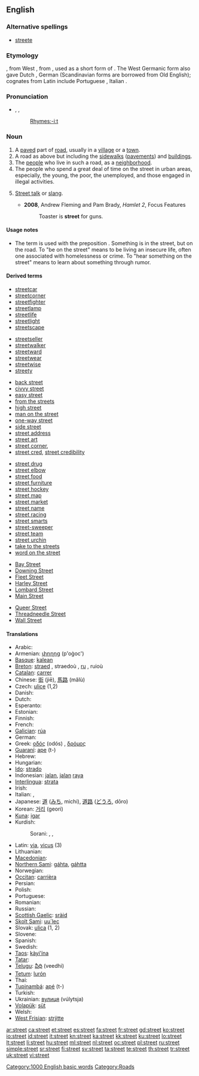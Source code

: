 {{wikipedia}}
==English==

{{rank|produce|drawn|field|828|street|attempt|soft|officers}}

===Alternative spellings===
* [[streete]]

===Etymology===
{{etyl|ang}} {{term|stræt||paved road, Roman road}}, from West {{etyl|gem}}, from {{LL.}} {{term|strata|strāta|lang=la}}, used as a short form of {{term||[[via]] [[strata|strāta]]|paved road}}.  The West Germanic form also gave Dutch {{term|straat|lang=nl}}, German {{term|Straße|lang=de}} (Scandinavian forms are borrowed from Old English); cognates from Latin include Portuguese {{term|estrada|lang=pt}}, Italian {{term|strada|lang=it}}.

===Pronunciation===
* {{enPR|strēt}}, {{IPA|/stɹiːt/}}, {{SAMPA|/stri:t/}}
*: {{audio|en-us-street.ogg|Audio (US)}}
*: [[Rhymes:English:-iːt|Rhymes:-iːt]]

===Noun===
{{en-noun}}

# A [[paved]] part of [[road]], usually in a [[village]] or a [[town]].
# A road as above but including the [[sidewalk]]s ([[pavement]]s) and [[building]]s.
# The [[people]] who live in such a road, as a [[neighborhood]].
# The people who spend a great deal of time on the street in urban areas, especially, the young, the poor, the unemployed, and those engaged in illegal activities.
# {{slang}} [[street talk|Street talk]] or [[slang]].
#* '''2008''', Andrew Fleming and Pam Brady, ''Hamlet 2'', Focus Features
#*: Toaster is '''street''' for guns.

====Usage notes====
* {{sense|paved part of road}} {{qualifier|Regional}} The term {{term|street}} is used with the preposition {{term|in}}.  Something is in the street, but on the road.  To "be on the street" means to be living an insecure life, often one associated with homelessness or crime. To "hear something on the street" means to learn about something through rumor. <!--This should be expanded a bit.-->

====Derived terms====
{{rel-top|compounds formed from ''street (noun)''}}
* [[streetcar]]
* [[streetcorner]]
* [[streetfighter]]
* [[streetlamp]]
* [[streetlife]]
* [[streetlight]]
* [[streetscape]]
{{rel-mid}}
* [[streetseller]]
* [[streetwalker]]
* [[streetward]]
* [[streetwear]]
* [[streetwise]]
* [[streety]]
{{rel-bottom}}
{{rel-top|common nouns using ''street (noun)''}}
* [[back street]]
* [[civvy street]]
* [[easy street]]
* [[from the streets]]
* [[high street]]
* [[man on the street]]
* [[one-way street]]
* [[side street]]
* [[street address]]
* [[street art]]
* [[street corner]], 
* [[street cred]], [[street credibility]]
{{rel-mid}}
* [[street drug]]
* [[street elbow]]
* [[street food]]
* [[street furniture]]
* [[street hockey]]
* [[street map]]
* [[street market]]
* [[street name]]
* [[street racing]]
* [[street smarts]]
* [[street-sweeper]]
* [[street team]]
* [[street urchin]]
* [[take to the streets]]
* [[word on the street]]
{{rel-bottom}}
{{rel-top|proper and other capitalized nouns form using ''street (noun)''}}
* [[Bay Street]]<!--Canadian figurative sense-->
* [[Downing Street]]<!--figurative sense: the British government-->
* [[Fleet Street]]<!--figurative sense: the British press-->
* [[Harley Street]]<!--figurative sense: the English medical profession-->
* [[Lombard Street]]
* [[Main Street]]
{{rel-mid}}
* [[Queer Street]]
* [[Threadneedle Street]]<!--figurative sense: the Bank of England-->
* [[Wall Street]]
{{rel-bottom}}

====Translations====
{{trans-top|A paved part of road, usually in a village or a town}}
* Arabic: {{Arab|[[شارع]]}} {{unicode|(šá:reʕ)}}
* Armenian: [[փողոց]] (p'oġoc')
* [[Basque]]: [[kalean]]
* [[Breton]]: [[straed]] {{f}}, straedoù {{p}}, [[ru]] {{f}}, ruioù {{p}}
* [[Catalan]]: [[carrer]] {{m}}
* Chinese: [[街]] (jiē), [[馬路]] (mǎlù)
* Czech: [[ulice]] {{f}} (1,2)
* Danish: {{t+|da|gade|n}}
* Dutch: {{t+|nl|straat}}
* Esperanto: {{t-|eo|strato|xs=Esperanto}}
* Estonian: {{t-|et|tänav}}
* Finnish: {{t+|fi|katu}}
* French: {{t+|fr|rue|f}}
* [[Galician]]: [[rúa]] {{f}}
* German: {{t+|de|Straße|f}}
* Greek: [[οδός]] (odós) {{f}}, [[δρόμος]] {{m}}
* [[Guaraní]]: [[ape]] (t-)
* Hebrew: {{t+|he|רחוב|tr=rehov}}
* Hungarian: {{t+|hu|utca}}
* [[Ido]]: [[strado]]
* Indonesian: [[jalan]], [[jalan]] [[raya]]
* [[Interlingua]]: [[strata]]
* Irish: {{t+|ga|sráid|f|xs=Irish}}
* Italian: {{t+|it|strada|f}}, {{t+|it|via|f}}
* Japanese: [[道]] ([[みち]], michi), [[道路]] ([[どうろ]], dōro)
* Korean: [[거리]] (geori)
* [[Kuna]]: [[igar]]
* Kurdish:
*: Sorani: {{t-|ku|جاده|tr=jAdda|sc=ku-Arab}}, {{t|ku|کۆڵان|tr=koLAn|sc=ku-Arab}}, {{t|ku|شه‌قام|tr=shaqAm|sc=ku-Arab}}
{{trans-mid}}
* Latin: [[via]], [[vicus]] (3)
* Lithuanian: {{t+|lt|gatvė|f|xs=Lithuanian}}
* [[Macedonian]]: {{t-|mk|улица|f|tr=úlica}}
* [[Northern Sami]]: [[gáhta]], [[gáhtta]]
* Norwegian: {{t+|no|gate}}
* [[Occitan]]: [[carrièra]] {{f}}
* Persian: {{t+|fa|خیابان|tr=khiyâbân|xs=Persian}}
* Polish: {{t+|pl|ulica|f}}
* Portuguese: {{t+|pt|rua|f}}
* Romanian: {{t+|ro|stradă|f}}
* Russian: {{t+|ru|улица|f|tr=úlitsa}}
* [[Scottish Gaelic]]: [[sràid]] {{f}}
* [[Skolt Sami]]: [[uu´lec]]
* Slovak: [[ulica#Slovak|ulica]] {{f}} (1, 2)
* Slovene: {{t+|sl|ulica|f}}
* Spanish: {{t+|es|calle|f}}
* Swedish: {{t+|sv|gata}}
* [[Taos]]: [[kàyi’ína]]
* [[Tatar]]: {{t|tt|урам|sc=Cyrl}}
* [[Telugu]]: [[వీధి]] (veedhi)
* [[Tetum]]: [[lurón]]
* Thai: {{t|th|ถนน|tr=ta non}}
* [[Tupinambá]]: [[apé]] (t-)
* Turkish: {{t+|tr|sokak}}
* Ukrainian: [[вулиця]] (vúlytsja) {{f}}
* [[Volapük]]: [[süt]]
* Welsh: {{t-|cy|heol|f|xs=Welsh}}
* [[West Frisian]]: [[strjitte]]
{{trans-bottom}}

[[Category:1000 English basic words]]
[[Category:Roads]]

[[ar:street]]
[[ca:street]]
[[et:street]]
[[es:street]]
[[fa:street]]
[[fr:street]]
[[gd:street]]
[[ko:street]]
[[io:street]]
[[id:street]]
[[it:street]]
[[kn:street]]
[[ka:street]]
[[kk:street]]
[[ku:street]]
[[lo:street]]
[[lt:street]]
[[li:street]]
[[hu:street]]
[[ml:street]]
[[nl:street]]
[[oc:street]]
[[pl:street]]
[[ru:street]]
[[simple:street]]
[[sr:street]]
[[fi:street]]
[[sv:street]]
[[ta:street]]
[[te:street]]
[[th:street]]
[[tr:street]]
[[uk:street]]
[[vi:street]]